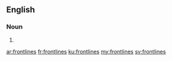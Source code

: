 ==English==

===Noun===
{{head|en|noun plural form}}

# {{plural of|frontline|lang=en}}

[[ar:frontlines]]
[[fr:frontlines]]
[[ku:frontlines]]
[[my:frontlines]]
[[sv:frontlines]]